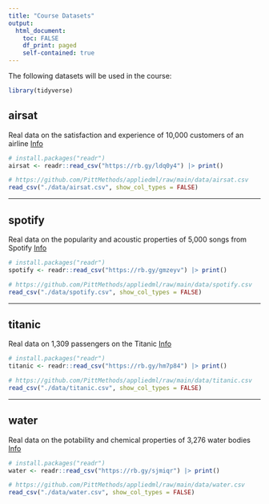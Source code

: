 ```yaml
---
title: "Course Datasets"
output: 
  html_document:
    toc: FALSE
    df_print: paged
    self-contained: true
---
```


The following datasets will be used in the course:

```r
library(tidyverse)
```

## airsat

Real data on the satisfaction and experience of 10,000 customers of an airline <a href="https://www.kaggle.com/datasets/teejmahal20/airline-passenger-satisfaction" class="badge badge-info">Info</a>

```r
# install.packages("readr")
airsat <- readr::read_csv("https://rb.gy/ldq0y4") |> print()
```

```r
# https://github.com/PittMethods/appliedml/raw/main/data/airsat.csv
read_csv("./data/airsat.csv", show_col_types = FALSE)
```

---

## spotify

Real data on the popularity and acoustic properties of 5,000 songs from Spotify <a href="https://www.kaggle.com/datasets/yasserh/song-popularity-dataset" class="badge badge-info">Info</a>

```r
# install.packages("readr")
spotify <- readr::read_csv("https://rb.gy/gmzeyv") |> print()
```

```r
# https://github.com/PittMethods/appliedml/raw/main/data/spotify.csv
read_csv("./data/spotify.csv", show_col_types = FALSE)
```

---

## titanic

Real data on 1,309 passengers on the Titanic <a href="https://www.openml.org/search?type=data&sort=runs&id=40945&status=active" class="badge badge-info">Info</a>


```r
# install.packages("readr")
titanic <- readr::read_csv("https://rb.gy/hm7p84") |> print()
```

```r
# https://github.com/PittMethods/appliedml/raw/main/data/titanic.csv
read_csv("./data/titanic.csv", show_col_types = FALSE)
```

---

## water

Real data on the potability and chemical properties of 3,276 water bodies <a href="https://www.kaggle.com/adityakadiwal/water-potability" class="badge badge-info">Info</a>

```r
# install.packages("readr")
water <- readr::read_csv("https://rb.gy/sjmiqr") |> print()
```

```r
# https://github.com/PittMethods/appliedml/raw/main/data/water.csv
read_csv("./data/water.csv", show_col_types = FALSE)
```
